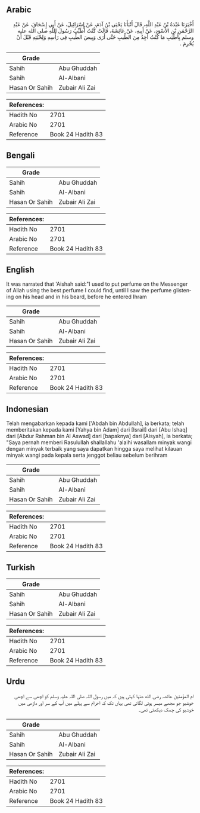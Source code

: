 ## Arabic


<div dir="rtl" lang="ar" style={{fontSize:'larger',backgroundColor:'#f8f9fa',padding:20}}>
أَخْبَرَنَا عَبْدَةُ بْنُ عَبْدِ اللَّهِ، قَالَ أَنْبَأَنَا يَحْيَى بْنُ آدَمَ، عَنْ إِسْرَائِيلَ، عَنْ أَبِي إِسْحَاقَ، عَنْ عَبْدِ الرَّحْمَنِ بْنِ الأَسْوَدِ، عَنْ أَبِيهِ، عَنْ عَائِشَةَ، قَالَتْ كُنْتُ أُطَيِّبُ رَسُولَ اللَّهِ صلى الله عليه وسلم بِأَطْيَبِ مَا كُنْتُ أَجِدُ مِنَ الطِّيبِ حَتَّى أَرَى وَبِيصَ الطِّيبِ فِي رَأْسِهِ وَلِحْيَتِهِ قَبْلَ أَنْ يُحْرِمَ ‏.‏
</div>
<div style={{backgroundColor:'#f8f9fa',padding:20, marginBottom: 10}}><table> <thead> <tr> <th>Grade</th> <th></th> </tr> </thead> <tbody> <tr><td>Sahih</td><td>Abu Ghuddah</td></tr><tr><td>Sahih</td><td>Al-Albani</td></tr><tr><td>Hasan Or Sahih</td><td>Zubair Ali Zai</td></tr></tbody></table><table> <thead> <tr> <th>References:</th> <th></th> </tr> </thead> <tbody><tr><td>Hadith No</td><td>2701</td></tr><tr><td>Arabic No</td><td>2701</td></tr><tr><td>Reference</td><td>Book 24 Hadith 83</td></tr></tbody></table></div>

## Bengali


<div dir="ltr" lang="bn" style={{fontSize:'larger',backgroundColor:'#f8f9fa',padding:20}}>

</div>
<div style={{backgroundColor:'#f8f9fa',padding:20, marginBottom: 10}}><table> <thead> <tr> <th>Grade</th> <th></th> </tr> </thead> <tbody> <tr><td>Sahih</td><td>Abu Ghuddah</td></tr><tr><td>Sahih</td><td>Al-Albani</td></tr><tr><td>Hasan Or Sahih</td><td>Zubair Ali Zai</td></tr></tbody></table><table> <thead> <tr> <th>References:</th> <th></th> </tr> </thead> <tbody><tr><td>Hadith No</td><td>2701</td></tr><tr><td>Arabic No</td><td>2701</td></tr><tr><td>Reference</td><td>Book 24 Hadith 83</td></tr></tbody></table></div>

## English


<div dir="ltr" lang="en" style={{fontSize:'larger',backgroundColor:'#f8f9fa',padding:20}}>
It was narrated that 'Aishah said:"I used to put perfume on the Messenger of Allah using the best perfume I could find, until I saw the perfume glistening on his head and in his beard, before he entered Ihram
</div>
<div style={{backgroundColor:'#f8f9fa',padding:20, marginBottom: 10}}><table> <thead> <tr> <th>Grade</th> <th></th> </tr> </thead> <tbody> <tr><td>Sahih</td><td>Abu Ghuddah</td></tr><tr><td>Sahih</td><td>Al-Albani</td></tr><tr><td>Hasan Or Sahih</td><td>Zubair Ali Zai</td></tr></tbody></table><table> <thead> <tr> <th>References:</th> <th></th> </tr> </thead> <tbody><tr><td>Hadith No</td><td>2701</td></tr><tr><td>Arabic No</td><td>2701</td></tr><tr><td>Reference</td><td>Book 24 Hadith 83</td></tr></tbody></table></div>

## Indonesian


<div dir="ltr" lang="id" style={{fontSize:'larger',backgroundColor:'#f8f9fa',padding:20}}>
Telah mengabarkan kepada kami ['Abdah bin Abdullah], ia berkata; telah memberitakan kepada kami [Yahya bin Adam] dari [Israil] dari [Abu Ishaq] dari [Abdur Rahman bin Al Aswad] dari [bapaknya] dari [Aisyah], ia berkata; "Saya pernah memberi Rasulullah shallallahu 'alaihi wasallam minyak wangi dengan minyak terbaik yang saya dapatkan hingga saya melihat kilauan minyak wangi pada kepala serta jenggot beliau sebelum berihram
</div>
<div style={{backgroundColor:'#f8f9fa',padding:20, marginBottom: 10}}><table> <thead> <tr> <th>Grade</th> <th></th> </tr> </thead> <tbody> <tr><td>Sahih</td><td>Abu Ghuddah</td></tr><tr><td>Sahih</td><td>Al-Albani</td></tr><tr><td>Hasan Or Sahih</td><td>Zubair Ali Zai</td></tr></tbody></table><table> <thead> <tr> <th>References:</th> <th></th> </tr> </thead> <tbody><tr><td>Hadith No</td><td>2701</td></tr><tr><td>Arabic No</td><td>2701</td></tr><tr><td>Reference</td><td>Book 24 Hadith 83</td></tr></tbody></table></div>

## Turkish


<div dir="ltr" lang="tr" style={{fontSize:'larger',backgroundColor:'#f8f9fa',padding:20}}>

</div>
<div style={{backgroundColor:'#f8f9fa',padding:20, marginBottom: 10}}><table> <thead> <tr> <th>Grade</th> <th></th> </tr> </thead> <tbody> <tr><td>Sahih</td><td>Abu Ghuddah</td></tr><tr><td>Sahih</td><td>Al-Albani</td></tr><tr><td>Hasan Or Sahih</td><td>Zubair Ali Zai</td></tr></tbody></table><table> <thead> <tr> <th>References:</th> <th></th> </tr> </thead> <tbody><tr><td>Hadith No</td><td>2701</td></tr><tr><td>Arabic No</td><td>2701</td></tr><tr><td>Reference</td><td>Book 24 Hadith 83</td></tr></tbody></table></div>

## Urdu


<div dir="rtl" lang="ur" style={{fontSize:'larger',backgroundColor:'#f8f9fa',padding:20}}>
ام المؤمنین عائشہ رضی الله عنہا کہتی ہیں کہ میں رسول اللہ صلی اللہ علیہ وسلم کو اچھی سے اچھی خوشبو جو مجھے میسر ہوتی لگاتی تھی یہاں تک کہ احرام سے پہلے میں آپ کے سر اور داڑھی میں خوشبو کی چمک دیکھتی تھی۔
</div>
<div style={{backgroundColor:'#f8f9fa',padding:20, marginBottom: 10}}><table> <thead> <tr> <th>Grade</th> <th></th> </tr> </thead> <tbody> <tr><td>Sahih</td><td>Abu Ghuddah</td></tr><tr><td>Sahih</td><td>Al-Albani</td></tr><tr><td>Hasan Or Sahih</td><td>Zubair Ali Zai</td></tr></tbody></table><table> <thead> <tr> <th>References:</th> <th></th> </tr> </thead> <tbody><tr><td>Hadith No</td><td>2701</td></tr><tr><td>Arabic No</td><td>2701</td></tr><tr><td>Reference</td><td>Book 24 Hadith 83</td></tr></tbody></table></div>